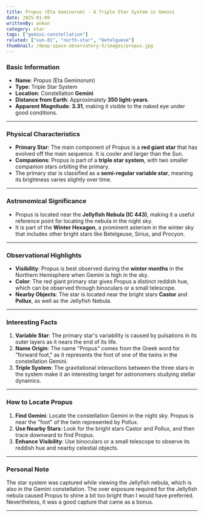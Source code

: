 ```yaml
---
title: Propus (Eta Geminorum) - A Triple Star System in Gemini
date: 2025-01-09
writtenBy: ankon
category: star
tags: ["gemini-constellation"]
related: ["sun-01", "north-star", "betelguese"]
thumbnail: /deep-space-observatory-5/images/propus.jpg
---
```


<Highlight title="Propus (Eta Geminorum)" subtitle="A Triple Star System in Gemini" />

### **Basic Information**
- **Name**: Propus (Eta Geminorum)
- **Type**: Triple Star System
- **Location**: Constellation **Gemini**
- **Distance from Earth**: Approximately **350 light-years**.
- **Apparent Magnitude**: **3.31**, making it visible to the naked eye under good conditions.

---

### **Physical Characteristics**
- **Primary Star**: The main component of Propus is a **red giant star** that has evolved off the main sequence. It is cooler and larger than the Sun.
- **Companions**: Propus is part of a **triple star system**, with two smaller companion stars orbiting the primary.
- The primary star is classified as a **semi-regular variable star**, meaning its brightness varies slightly over time.

---

### **Astronomical Significance**
- Propus is located near the **Jellyfish Nebula (IC 443)**, making it a useful reference point for locating the nebula in the night sky.
- It is part of the **Winter Hexagon**, a prominent asterism in the winter sky that includes other bright stars like Betelgeuse, Sirius, and Procyon.

---

### **Observational Highlights**
- **Visibility**: Propus is best observed during the **winter months** in the Northern Hemisphere when Gemini is high in the sky.
- **Color**: The red giant primary star gives Propus a distinct reddish hue, which can be observed through binoculars or a small telescope.
- **Nearby Objects**: The star is located near the bright stars **Castor** and **Pollux**, as well as the Jellyfish Nebula.

---

### **Interesting Facts**
1. **Variable Star**: The primary star's variability is caused by pulsations in its outer layers as it nears the end of its life.
2. **Name Origin**: The name "Propus" comes from the Greek word for "forward foot," as it represents the foot of one of the twins in the constellation Gemini.
3. **Triple System**: The gravitational interactions between the three stars in the system make it an interesting target for astronomers studying stellar dynamics.

---

### **How to Locate Propus**
1. **Find Gemini**: Locate the constellation Gemini in the night sky. Propus is near the "foot" of the twin represented by Pollux.
2. **Use Nearby Stars**: Look for the bright stars Castor and Pollux, and then trace downward to find Propus.
3. **Enhance Visibility**: Use binoculars or a small telescope to observe its reddish hue and nearby celestial objects.

---

### **Personal Note**
The star system was captured while viewing the Jellyfish nebula, which is also in the Gemini
constellation. The over exposure required for the Jellyfish nebula caused Propus to shine a bit
too bright than I would have preferred. Nevertheless, it was a good capture that came as a bonus.

---

